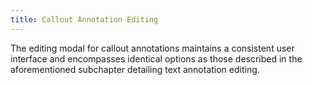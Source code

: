 ```yaml
---
title: Callout Annotation Editing
---
```


The editing modal for callout annotations maintains a consistent user interface and encompasses identical options as those described in the aforementioned subchapter detailing text annotation editing.